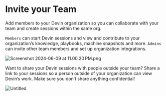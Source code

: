 # Invite your Team

Add members to your Devin organization so you can collaborate with your team and create sessions within the same org. 

`Members` can start Devin sessions and view and contribute to your organization’s knowledge, playbooks, machine snapshots and more. `Admins` can invite other team members and set up organization integrations. 

![Screenshot 2024-06-09 at 11.00.20 PM.png](https://prod-files-secure.s3.us-west-2.amazonaws.com/4f925d22-65a4-47c3-9aed-b65e115aaef3/99222d9d-bed4-482a-b037-836fa8ff52e4/Screenshot_2024-06-09_at_11.00.20_PM.png)

Want to share your Devin sessions with people outside your team? Share a link to your sessions so a person outside of your organization can view Devin’s work. Make sure you don’t share anything confidential!

![Untitled](https://prod-files-secure.s3.us-west-2.amazonaws.com/4f925d22-65a4-47c3-9aed-b65e115aaef3/ed2e1a37-8308-4ef5-8d8b-77b1a66f203e/Untitled.gif)
